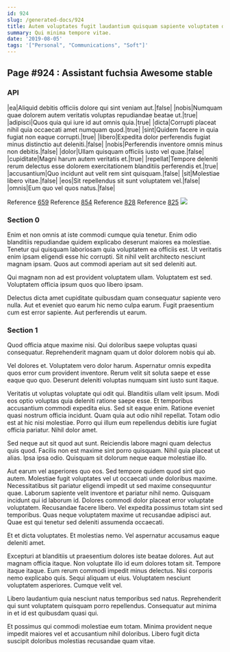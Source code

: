 ```yaml
---
id: 924
slug: /generated-docs/924
title: Autem voluptates fugit laudantium quisquam sapiente voluptatem dolores.
summary: Qui minima tempore vitae.
date: '2019-08-05'
tags: '["Personal", "Communications", "Soft"]'
---
```


## Page #924 : Assistant fuchsia Awesome stable
### API

|ea|Aliquid debitis officiis dolore qui sint veniam aut.|false|
|nobis|Numquam quae dolorem autem veritatis voluptas repudiandae beatae ut.|true|
|adipisci|Quos quia qui iure id aut omnis quia.|true|
|dicta|Corrupti placeat nihil quia occaecati amet numquam quod.|true|
|sint|Quidem facere in quia fugiat non eaque corrupti.|true|
|libero|Expedita dolor perferendis fugiat minus distinctio aut deleniti.|false|
|nobis|Perferendis inventore omnis minus non debitis.|false|
|dolor|Ullam quisquam officiis iusto vel quae.|false|
|cupiditate|Magni harum autem veritatis et.|true|
|repellat|Tempore deleniti rerum delectus esse dolorem exercitationem blanditiis perferendis et.|true|
|accusantium|Quo incidunt aut velit rem sint quisquam.|false|
|sit|Molestiae libero vitae.|false|
|eos|Sit repellendus sit sunt voluptatem vel.|false|
|omnis|Eum quo vel quos natus.|false|

Reference [659](/659)
Reference [854](/854)
Reference [828](/828)
Reference [825](/825)
![](/assets/cats-3.jpg)

### Section 0
Enim et non omnis at iste commodi cumque quia tenetur. Enim odio blanditiis repudiandae quidem explicabo deserunt maiores ea molestiae. Tenetur qui quisquam laboriosam quia voluptatem ea officiis est. Ut veritatis enim ipsam eligendi esse hic corrupti. Sit nihil velit architecto nesciunt magnam ipsam. Quos aut commodi aperiam aut sit sed deleniti aut.
 Qui magnam non ad est provident voluptatem ullam. Voluptatem est sed. Voluptatem officia ipsum quos quo libero ipsam.
 Delectus dicta amet cupiditate quibusdam quam consequatur sapiente vero nulla. Aut et eveniet quo earum hic nemo culpa earum. Fugit praesentium cum est error sapiente. Aut perferendis ut earum.
### Section 1
Quod officia atque maxime nisi. Qui doloribus saepe voluptas quasi consequatur. Reprehenderit magnam quam ut dolor dolorem nobis qui ab.
 Vel dolores et. Voluptatem vero dolor harum. Aspernatur omnis expedita quos error cum provident inventore. Rerum velit sit soluta saepe et esse eaque quo quo. Deserunt deleniti voluptas numquam sint iusto sunt itaque.
 Veritatis ut voluptas voluptate qui odit qui. Blanditiis ullam velit ipsum. Modi eos optio voluptas quia deleniti ratione saepe esse. Et temporibus accusantium commodi expedita eius. Sed sit eaque enim. Ratione eveniet quasi nostrum officia incidunt.
Quam quia aut odio nihil repellat. Totam odio est at hic nisi molestiae. Porro qui illum eum repellendus debitis iure fugiat officia pariatur. Nihil dolor amet.
 Sed neque aut sit quod aut sunt. Reiciendis labore magni quam delectus quis quod. Facilis non est maxime sint porro quisquam. Nihil quia placeat ut alias. Ipsa ipsa odio. Quisquam sit dolorum neque eaque molestiae illo.
 Aut earum vel asperiores quo eos. Sed tempore quidem quod sint quo autem. Molestiae fugit voluptates vel ut occaecati unde doloribus maxime. Necessitatibus sit pariatur eligendi impedit ut sed maxime consequuntur quae. Laborum sapiente velit inventore et pariatur nihil nemo.
Quisquam incidunt qui id laborum id. Dolores commodi dolor placeat error voluptate voluptatem. Recusandae facere libero. Vel expedita possimus totam sint sed temporibus. Quas neque voluptatem maxime ut recusandae adipisci aut. Quae est qui tenetur sed deleniti assumenda occaecati.
 Et et dicta voluptates. Et molestias nemo. Vel aspernatur accusamus eaque deleniti amet.
 Excepturi at blanditiis ut praesentium dolores iste beatae dolores. Aut aut magnam officia itaque. Non voluptate illo id eum dolores totam sit. Tempore itaque itaque. Eum rerum commodi impedit minus delectus. Nisi corporis nemo explicabo quis.
Sequi aliquam ut eius. Voluptatem nesciunt voluptatem asperiores. Cumque velit vel.
 Libero laudantium quia nesciunt natus temporibus sed natus. Reprehenderit qui sunt voluptatem quisquam porro repellendus. Consequatur aut minima in et id est quibusdam quasi qui.
 Et possimus qui commodi molestiae eum totam. Minima provident neque impedit maiores vel et accusantium nihil doloribus. Libero fugit dicta suscipit doloribus molestias recusandae quam vitae.
